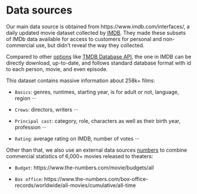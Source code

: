 # Data sources

Our main data source is obtained from https://www.imdb.com/interfaces/, a daily updated movie dataset collected by [IMDB](https://www.imdb.com/). They made these subsets of IMDb data available for access to customers for personal and non-commercial use, but didn't reveal the way they collected.

Compared to other [options](https://imerit.net/blog/13-best-movie-data-sets-for-machine-learning-projects-all-pbm/) like [TMDB Database API](https://developers.themoviedb.org/3/getting-started), the one in IMDB can be directly download, up-to-date, and follows standard database format with id to each person, movie, and even episode.

This dataset contains massive information about 258k+ films: 

- `Basics`: genres, runtimes, starting year, is for adult or not, language, region ···

- `Crews`: directors, writers ···

- `Principal cast`: category, role, characters as well as their birth year, profession ···

- `Rating`: average rating on IMDB,  number of votes ···

Other than that, we also use an external data sources [numbers](https://www.the-numbers.com/) to combine commercial statistics of 6,000+ movies released to theaters: 

- `Budget`: https://www.the-numbers.com/movie/budgets/all

- `Box office`: https://www.the-numbers.com/box-office-records/worldwide/all-movies/cumulative/all-time